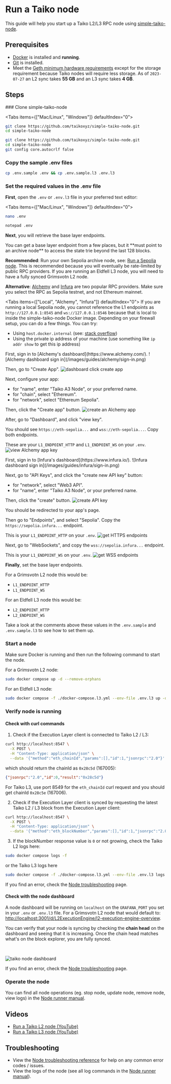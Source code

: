 
# Run a Taiko node

This guide will help you start up a Taiko L2/L3 RPC node using [simple-taiko-node](https://github.com/taikoxyz/simple-taiko-node).

## Prerequisites

- [Docker](https://docs.docker.com/engine/install/) is installed and **running**.
- [Git](https://github.com/git-guides/install-git/) is installed.
- Meet the [Geth minimum hardware requirements](https://github.com/ethereum/go-ethereum#hardware-requirements) except for the storage requirement because Taiko nodes will require less storage. As of `2023-07-27` an L2 sync takes **55 GB** and an L3 sync takes **4 GB**.

## Steps

<Steps>
### Clone simple-taiko-node

<Tabs items={["Mac/Linux", "Windows"]} defaultIndex="0">
  <Tab>

```sh
git clone https://github.com/taikoxyz/simple-taiko-node.git
cd simple-taiko-node
```

  </Tab>
  <Tab>

```sh
git clone https://github.com/taikoxyz/simple-taiko-node.git
cd simple-taiko-node
git config core.autocrlf false
```

  </Tab>
</Tabs>

### Copy the sample .env files

```sh
cp .env.sample .env && cp .env.sample.l3 .env.l3
```

### Set the required values in the .env file

**First**, open the `.env` or `.env.l3` file in your preferred text editor:

<Tabs items={["Mac/Linux", "Windows"]} defaultIndex="0">
  <Tab>

```sh
nano .env
```

  </Tab>
  <Tab>

```sh
notepad .env
```

  </Tab>
</Tabs>

**Next**, you will retrieve the base layer endpoints.

<Callout>
You can get a base layer endpoint from a few places, but it **must point to an archive node** to access the state trie beyond the last 128 blocks.

**Recommended**:
Run your own Sepolia archive node, see: [Run a Sepolia node](/docs/guides/run-a-sepolia-node). This is recommended because you will eventually be rate-limited by public RPC providers. If you are running an Eldfell L3 node, you will need to have a fully synced Grimsvotn L2 node.

**Alternative**:
[Alchemy](https://www.alchemy.com/) and [Infura](https://www.infura.io/) are two popular RPC providers. Make sure you select the RPC as Sepolia testnet, and not Ethereum mainnet.

</Callout>

<Tabs items={["Local", "Alchemy", "Infura"]} defaultIndex="0">
  <Tab>
  If you are running a local Sepolia node, you cannot reference the L1 endpoints as `http://127.0.0.1:8545` and `ws://127.0.0.1:8546` because that is local to inside the simple-taiko-node Docker image. Depending on your firewall setup, you can do a few things. You can try:
  - Using `host.docker.internal` (see: [stack overflow](https://stackoverflow.com/questions/24319662))
  - Using the private ip address of your machine (use something like `ip addr show` to get this ip address)
  </Tab>
  <Tab>
  First, sign in to [Alchemy's dashboard](https://www.alchemy.com/).
  ![Alchemy dashboard sign in](/images/guides/alchemy/sign-in.png)
  
  Then, go to "Create App".
  ![dashboard click create app](/images/guides/alchemy/dashboard.png)

Next, configure your app:

- for "name", enter "Taiko A3 Node", or your preferred name.
- for "chain", select "Ethereum".
- for "network", select "Ethereum Sepolia".

Then, click the "Create app" button.
![create an Alchemy app](/images/guides/alchemy/create-app.png)

After, go to "Dashboard", and click "view key".

You should see `https://eth-sepolia...` and `wss://eth-sepolia...`. Copy both endpoints.

These are your `L1_ENDPOINT_HTTP` and `L1_ENDPOINT_WS` on your `.env`.
![view Alchemy app key](/images/guides/alchemy/view-key.png)

  </Tab>
  <Tab>
  First, sign in to [Infura's dashboard](https://www.infura.io/).
  ![Infura dashboard sign in](/images/guides/infura/sign-in.png)

Next, go to "API Keys", and click the "create new API key" button:

- for "network", select "Web3 API".
- for "name", enter "Taiko A3 Node", or your preferred name.

Then, click the "create" button.
![create API key](/images/guides/infura/create-key.png)

You should be redirected to your app's page.

Then go to "Endpoints", and select "Sepolia". Copy the `https://sepolia.infura...` endpoint.

This is your `L1_ENDPOINT_HTTP` on your `.env`.
![get HTTPS endpoints](/images/guides/infura/https-endpoints.png)

Next, go to "WebSockets", and copy the `wss://sepolia.infura...` endpoint.

This is your `L1_ENDPOINT_WS` on your `.env`.
![get WSS endpoints](/images/guides/infura/wss-endpoints.png)

  </Tab>
</Tabs>

**Finally**, set the base layer endpoints.

For a Grimsvotn L2 node this would be:

- `L1_ENDPOINT_HTTP`
- `L1_ENDPOINT_WS`

For an Eldfell L3 node this would be:

- `L2_ENDPOINT_HTTP`
- `L2_ENDPOINT_WS`

Take a look at the comments above these values in the `.env.sample` and `.env.sample.l3` to see how to set them up.

### Start a node

Make sure Docker is running and then run the following command to start the node.

For a Grimsvotn L2 node:

```sh
sudo docker compose up -d --remove-orphans
```

For an Eldfell L3 node:

```sh
sudo docker compose -f ./docker-compose.l3.yml --env-file .env.l3 up -d --remove-orphans
```

### Verify node is running

#### Check with curl commands

1. Check if the Execution Layer client is connected to Taiko L2 / L3:

```bash
curl http://localhost:8547 \
  -X POST \
  -H "Content-Type: application/json" \
  --data '{"method":"eth_chainId","params":[],"id":1,"jsonrpc":"2.0"}'
```

which should return the chainId as `0x28c5d` (167005):

```json
{"jsonrpc":"2.0","id":0,"result":"0x28c5d"}
```

For Taiko L3, use port 8549 for the `eth_chainId` curl request and you should get chainId `0x28c5e` (167006).

2. Check if the Execution Layer client is synced by requesting the latest Taiko L2 / L3 block from the Execution Layer client:

```bash
curl http://localhost:8547 \
  -X POST \
  -H "Content-Type: application/json" \
  --data '{"method":"eth_blockNumber","params":[],"id":1,"jsonrpc":"2.0"}'
```

3. If the blockNumber response value is `0` or not growing, check the Taiko L2 logs here:
```bash
sudo docker compose logs -f
```
or the Taiko L3 logs here
```bash
sudo docker compose -f ./docker-compose.l3.yml --env-file .env.l3 logs -f
```
If you find an error, check the [Node troubleshooting](/docs/reference/node-troubleshooting) page.

#### Check with the node dashboard

A node dashboard will be running on `localhost` on the `GRAFANA_PORT` you set in your `.env` or `.env.l3` file. For a Grimsvotn L2 node that would default to: [http://localhost:3001/d/L2ExecutionEngine/l2-execution-engine-overview](http://localhost:3001/d/L2ExecutionEngine/l2-execution-engine-overview).

You can verify that your node is syncing by checking the **chain head** on the dashboard and seeing that it is increasing. Once the chain head matches what's on the block explorer, you are fully synced.

<br />

<Image
  src="/images/guides/node-dashboard.png"
  alt="taiko node dashboard"
  width={2539}
  height={1106}
/>

If you find an error, check the [Node troubleshooting](/docs/reference/node-troubleshooting) page.

### Operate the node

You can find all node operations (eg. stop node, update node, remove node, view logs) in the [Node runner manual](/docs/manuals/node-runner-manual).

</Steps>

## Videos

- [Run a Taiko L2 node (YouTube)](https://www.youtube.com/watch?v=l_tVvDcuK5o)
- [Run a Taiko L3 node (YouTube)](https://www.youtube.com/watch?v=FCerB2PhLZI)

## Troubleshooting

- View the [Node troubleshooting reference](/docs/reference/node-troubleshooting) for help on any common error codes / issues.
- View the logs of the node (see all log commands in the [Node runner manual](/docs/manuals/node-runner-manual)).
